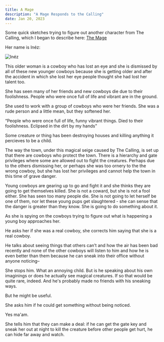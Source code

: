 ```yaml
---
title: A Mage
description: "A Mage Responds to the Calling"
date: Jan 20, 2023
---
```


Some quick sketches trying to figure out another character from The Calling, which I began to describe here: [The Mage](/posts/mage)

Her name is Inéz:

![Inéz](/images/the-calling/inez.jpg) 

This older woman is a cowboy who has lost an eye and she is dismissed by all of these new younger cowboys because she is getting older and after the accident in which she lost her eye people thought she had lost her talent too. 

She has seen many of her friends and new cowboys die due to their foolishness. People who were once full of life and vibrant are in the ground.

She used to work with a group of cowboys who were her friends. She was a rude person and a little mean, but they softened her.

“People who were once full of life, funny vibrant things. Died to their foolishness. Eclipsed in the dirt by my hands”

Some creature or thing has been destroying houses and killing anything it percieves to be a child. 

The way the town, under this magical seige caused by The Calling, is set up that there are cowboys who protect the town.  There is a hierarchy and gate privileges where some are allowed out to fight the creatures.  Perhaps due to the others dismissing her, or perhaps she was too ornery to the the wrong cowboy, but she has lost her privileges and cannot help the town in this time of grave danger.  

Young cowboys are gearing up to go and fight it and she thinks they are going to get themselves killed.  She is not a coward, but she is not a fool either.  She has seen too many people die.  She is not going to let herself be one of them, nor let these young pups get slaughtered - she can sense that the danger is greater than they know.  She is going to do something about it.

As she is spying on the cowboys trying to figure out what is happening a young boy approaches her.

He asks her if she was a real cowboy, she corrects him saying that she is a real cowboy.

He talks about seeing things that others can’t and how the air has been bad recently and none of the other cowboys will listen to him and how he is even better than them because he can sneak into their office without anyone noticing– 

She stops him.  What an annoying child.  But is he speaking about his own imaginings or does he actually see magical creatures.  If so that would be quite rare, indeed.  And he's probably made no friends with his sneaking ways.  

But he might be useful.  

She asks him if he could get something without being noticed.

Yes ma'am.

She tells him that they can make a deal: if he can get the gate key and sneak her out at night to kill the creature before other people get hurt, he can hide far away and watch. 




